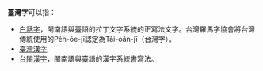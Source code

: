 '''臺灣字'''可以指：
* [[白話字|白話字]]，閩南語與臺語的拉丁文字系統的正寫法文字。台灣羅馬字協會將台灣傳統使用的Pe̍h-ōe-jī認定為Tâi-oân-jī（台灣字）。
* [[臺灣漢字|臺灣漢字]]
* [[台閩漢字|台閩漢字]]，閩南語與臺語的漢字系統書寫法。
{{disambiguation|cat=三字台灣相關消歧義}}